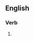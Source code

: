 ==English==

===Verb===
{{head|en|present participle}}

# {{present participle of|energize|lang=en|nocat=1}}